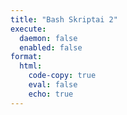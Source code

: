 ```yaml
---
title: "Bash Skriptai 2"
execute:
  daemon: false
  enabled: false
format:
  html:
    code-copy: true
    eval: false
    echo: true
---
```


